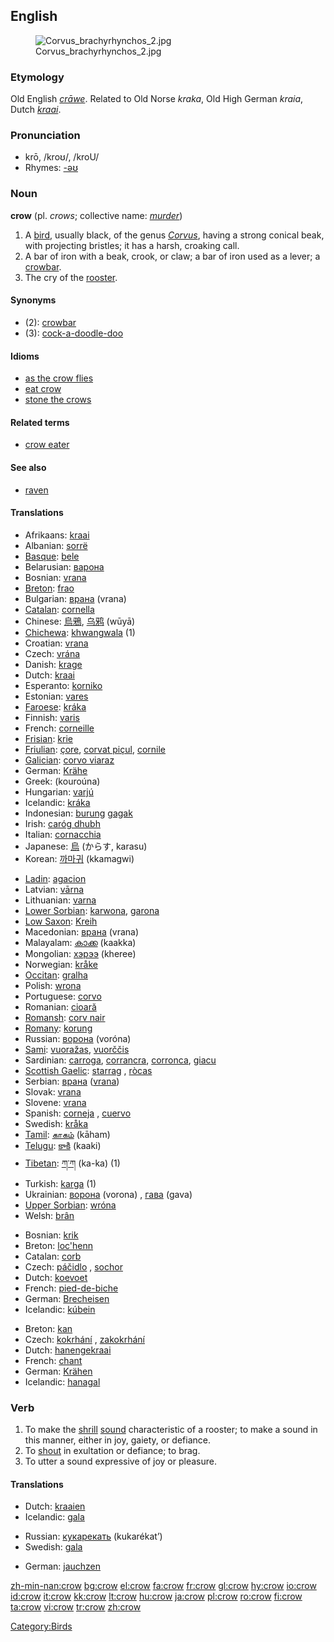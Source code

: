 {{see|Crow}}
{{wikipedia}}
==English==
[[Image:Corvus brachyrhynchos 2.jpg|thumb]]

===Etymology===
Old English ''[[crāwe]]''. Related to Old Norse ''kraka'', Old High German ''kraia'', Dutch ''[[kraai]]''.

===Pronunciation===
*krō, /kroʊ/, /kroU/
*Rhymes: [[Rhymes:English:-əʊ|-əʊ]]

===Noun===
'''crow''' (pl. ''crows''; collective name: ''[[murder]]'')

# A [[bird]], usually black, of the genus ''[[Corvus]]'', having a strong conical beak, with projecting bristles; it has a harsh, croaking call.
# A bar of iron with a beak, crook, or claw; a bar of iron used as a lever; a [[crowbar]].
# The cry of the [[rooster]].

====Synonyms====
*(2): [[crowbar]]
*(3): [[cock-a-doodle-doo]]

====Idioms====
*[[as the crow flies]]
*[[eat crow]]
*[[stone the crows]]

====Related terms====
*[[crow eater]]

====See also====
*[[raven]]

====Translations====
{{trans-top|the bird}}
*Afrikaans: [[kraai]]
*Albanian: [[sorrë]] {{f}}
*[[Basque]]: [[bele]]
*Belarusian: [[варона]] {{f}}
*Bosnian: [[vrana]] {{f}}
*[[Breton]]: [[frao]] {{f}}
*Bulgarian: [[врана]] (vrana) {{f}}
*[[Catalan]]: [[cornella]] {{f}}
*Chinese: [[烏鴉]], [[乌鸦]] (wūyā)
*[[Chichewa]]: [[khwangwala]] (1)
*Croatian: [[vrana]] {{f}}
*Czech: [[vrána]] {{f}}
*Danish: [[krage]] {{g|Danish}}
*Dutch: [[kraai]] {{m}}
*Esperanto: [[korniko]]
*Estonian: [[vares]]
*[[Faroese]]: [[kráka]] {{f}}
*Finnish: [[varis]]
*French: [[corneille]] {{f}}
*[[Frisian]]: [[krie]] {{g|Frisian}}
*[[Friulian]]: [[çore]], [[corvat piçul]], [[cornile]]
*[[Galician]]: [[corvo viaraz]] {{m}}
*German: [[Krähe]] {{f}}
*Greek: {{t|el|κουρούνα|f|}} (kouroúna)
*Hungarian: [[varjú]]
*Icelandic: [[kráka]] {{f}}
*Indonesian: [[burung]] [[gagak]]
*Irish: [[caróg dhubh]] {{f}}
*Italian: [[cornacchia]] {{f}}
*Japanese: [[烏]] (からす, karasu)
*Korean: [[까마귀]] (kkamagwi)
{{trans-mid}}
*[[Ladin]]: [[agacion]]
*Latvian: [[vārna]] {{f}}
*Lithuanian: [[varna]] {{f}}
*[[Lower Sorbian]]: [[karwona]], [[garona]]
*[[Low Saxon]]: [[Kreih]] {{f}}
*Macedonian: [[врана]] (vrana) {{f}}
*Malayalam: [[കാക്ക]] (kaakka)
*Mongolian: [[хэрээ]] (kheree)
*Norwegian: [[kråke]] {{f}}
*[[Occitan]]: [[gralha]] {{f}}
*Polish: [[wrona]] {{f}}
*Portuguese: [[corvo]] {{m}}
*Romanian: [[cioară]] {{f}}
*[[Romansh]]: [[corv nair]]
*[[Romani|Romany]]: [[korung]] {{m}}
*Russian: [[ворона]] (voróna) {{f}}
*[[Sami]]: [[vuoražas]], [[vuorččis]]
*Sardinian: [[carroga]], [[corrancra]], [[corronca]], [[giacu]]
*[[Scottish Gaelic]]: [[starrag]] {{f}}, [[ròcas]] {{m}}
*Serbian: [[врана]] ([[vrana]]) {{f}}
*Slovak: [[vrana#Slovak|vrana]] {{f}}
*Slovene: [[vrana]] {{f}}
*Spanish: [[corneja]] {{f}}, [[cuervo]] {{m}}
*Swedish: [[kråka]] {{c}}
*[[Tamil]]: [[காகம்]] (kāham)
*[[Telugu]]: [[కాకి]] (kaaki)
*[[Tibetan]]: [[ཀ་ཀ]] (ka-ka) (1)
*Turkish: [[karga]] (1)
*Ukrainian: [[ворона]] (vorona) {{f}}, [[гава]] (gava) {{f}}
*[[Upper Sorbian]]: [[wróna]] {{f}}
*Welsh: [[brân]] {{f}}
{{trans-bottom}}

{{trans-top|bar of iron}}
*Bosnian: [[krik]]
*Breton: [[loc'henn]] {{f}}
*Catalan: [[corb]] {{m}}
*Czech: [[páčidlo]] {{n}}, [[sochor]] {{m}}
*Dutch: [[koevoet]]
*French: [[pied-de-biche]] {{m}}
*German: [[Brecheisen]] {{n}}
*Icelandic: [[kúbein]] {{n}}
{{trans-mid}}
{{trans-bottom}}

{{trans-top|cry of the rooster}}
*Breton: [[kan]] {{m}}
*Czech: [[kokrhání]] {{n}}, [[zakokrhání]] {{n}}
*Dutch: [[hanengekraai]]
*French: [[chant]] {{m}}
*German: [[Krähen]] {{n}}
*Icelandic: [[hanagal]] {{n}}
{{trans-mid}}
{{trans-bottom}}

===Verb===
{{en-verb}}

# To make the [[shrill]] [[sound]] characteristic of a rooster; to make a sound in this manner, either in joy, gaiety, or defiance.
# To [[shout]] in exultation or defiance; to brag.
# To utter a sound expressive of joy or pleasure.

====Translations====
{{trans-top|To make the sound of a rooster}}
*Dutch: [[kraaien]]
*Icelandic: [[gala]]
{{trans-mid}}
*Russian: [[кукарекать]] (kukarékat’)
*Swedish: [[gala]]
{{trans-bottom}}

{{trans-top|To shout or brag}}
{{trans-mid}}
{{trans-bottom}}

{{trans-top|To utter a sound of joy}}
*German: [[jauchzen]]
{{trans-mid}}
{{trans-bottom}}

[[Category:Birds]]

[[zh-min-nan:crow]]
[[bg:crow]]
[[el:crow]]
[[fa:crow]]
[[fr:crow]]
[[gl:crow]]
[[hy:crow]]
[[io:crow]]
[[id:crow]]
[[it:crow]]
[[kk:crow]]
[[lt:crow]]
[[hu:crow]]
[[ja:crow]]
[[pl:crow]]
[[ro:crow]]
[[fi:crow]]
[[ta:crow]]
[[vi:crow]]
[[tr:crow]]
[[zh:crow]]